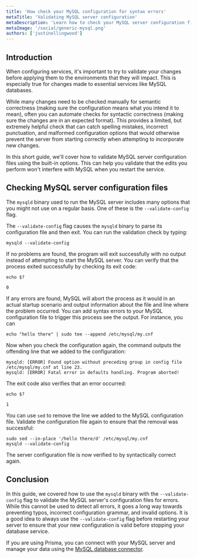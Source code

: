 ```yaml
---
title: 'How check your MySQL configuration for syntax errors'
metaTitle: 'Validating MySQL server configuration'
metaDescription: 'Learn how to check your MySQL server configuration file for syntax errors.'
metaImage: '/social/generic-mysql.png'
authors: ['justinellingwood']
---
```


## Introduction

When configuring services, it's important to try to validate your changes before applying them to the environments that they will impact. This is especially true for changes made to essential services like MySQL databases.

While many changes need to be checked manually for semantic correctness (making sure the configuration means what you intend it to mean), often you can automate checks for syntactic correctness (making sure the changes are in an expected format). This provides a limited, but extremely helpful check that can catch spelling mistakes, incorrect punctuation, and malformed configuration options that would otherwise prevent the server from starting correctly when attempting to incorporate new changes.

In this short guide, we'll cover how to validate MySQL server configuration files using the built-in options. This can help you validate that the edits you perform won't interfere with MySQL when you restart the service.

## Checking MySQL server configuration files

The `mysqld` binary used to run the MySQL server includes many options that you might not use on a regular basis. One of these is the `--validate-config` flag.

The `--validate-config` flag causes the `mysqld` binary to parse its configuration file and then exit. You can run the validation check by typing:

```shell
mysqld --validate-config
```

If no problems are found, the program will exit successfully with no output instead of attempting to start the MySQL server. You can verify that the process exited successfully by checking its exit code:

```shell
echo $?
```

```
0
```

If any errors are found, MySQL will abort the process as it would in an actual startup scenario and output information about the file and line where the problem occurred. You can add syntax errors to your MySQL configuration file to trigger this process see the output. For instance, you can

```shell
echo "hello there" | sudo tee --append /etc/mysql/my.cnf
```

Now when you check the configuration again, the command outputs the offending line that we added to the configuration:

```
mysqld: [ERROR] Found option without preceding group in config file /etc/mysql/my.cnf at line 23.
mysqld: [ERROR] Fatal error in defaults handling. Program aborted!
```

The exit code also verifies that an error occurred:

```shell
echo $?
```

```
1
```

You can use `sed` to remove the line we added to the MySQL configuration file. Validate the configuration file again to ensure that the removal was successful:

```shell
sudo sed --in-place '/hello there/d' /etc/mysql/my.cnf
mysqld --validate-config
```

The server configuration file is now verified to by syntactically correct again.

## Conclusion

In this guide, we covered how to use the `mysqld` binary with the `--validate-config` flag to validate the MySQL server's configuration files for errors. While this cannot be used to detect all errors, it goes a long way towards preventing typos, incorrect configuration grammar, and invalid options. It is a good idea to always use the `--validate-config` flag before restarting your server to ensure that your new configuration is valid before stopping your database service.

<PrismaOutlinks>

If you are using Prisma, you can connect with your MySQL server and manage your data using the [MySQL database connector](https://www.prisma.io/docs/orm/overview/databases/mysql#connection-details).

</PrismaOutlinks>
